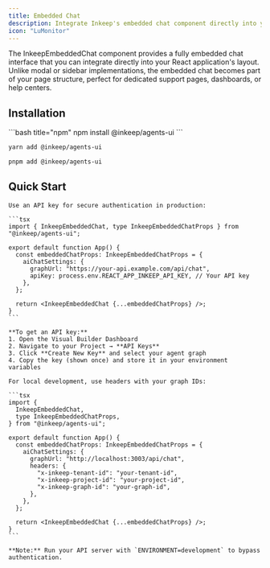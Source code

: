 ```yaml
---
title: Embedded Chat
description: Integrate Inkeep's embedded chat component directly into your React application for inline agent conversations.
icon: "LuMonitor"
---
```


The InkeepEmbeddedChat component provides a fully embedded chat interface that you can integrate directly into your React application's layout. Unlike modal or sidebar implementations, the embedded chat becomes part of your page structure, perfect for dedicated support pages, dashboards, or help centers.

## Installation

<CodeGroup>
```bash title="npm"
npm install @inkeep/agents-ui
```

```bash title="yarn"
yarn add @inkeep/agents-ui
```

```bash title="pnpm"
pnpm add @inkeep/agents-ui
```

</CodeGroup>

## Quick Start

<Tabs>
  <Tab title="Production">
    
    Use an API key for secure authentication in production:
    
    ```tsx
    import { InkeepEmbeddedChat, type InkeepEmbeddedChatProps } from "@inkeep/agents-ui";

    export default function App() {
      const embeddedChatProps: InkeepEmbeddedChatProps = {
        aiChatSettings: {
          graphUrl: "https://your-api.example.com/api/chat",
          apiKey: process.env.REACT_APP_INKEEP_API_KEY, // Your API key
        },
      };

      return <InkeepEmbeddedChat {...embeddedChatProps} />;
    }
    ```

    **To get an API key:**
    1. Open the Visual Builder Dashboard
    2. Navigate to your Project → **API Keys**
    3. Click **Create New Key** and select your agent graph
    4. Copy the key (shown once) and store it in your environment variables

  </Tab>
  
  <Tab title="Development">
    
    For local development, use headers with your graph IDs:
    
    ```tsx
    import {
      InkeepEmbeddedChat,
      type InkeepEmbeddedChatProps,
    } from "@inkeep/agents-ui";

    export default function App() {
      const embeddedChatProps: InkeepEmbeddedChatProps = {
        aiChatSettings: {
          graphUrl: "http://localhost:3003/api/chat",
          headers: {
            "x-inkeep-tenant-id": "your-tenant-id",
            "x-inkeep-project-id": "your-project-id",
            "x-inkeep-graph-id": "your-graph-id",
          },
        },
      };

      return <InkeepEmbeddedChat {...embeddedChatProps} />;
    }
    ```

    **Note:** Run your API server with `ENVIRONMENT=development` to bypass authentication.

  </Tab>
</Tabs>
